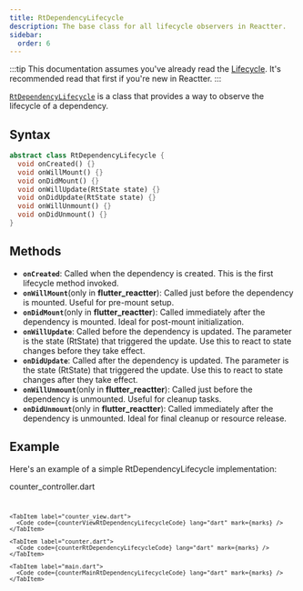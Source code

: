 ```yaml
---
title: RtDependencyLifecycle
description: The base class for all lifecycle observers in Reactter.
sidebar:
  order: 6
---
```



:::tip
This documentation assumes you've already read the [Lifecycle](/reactter/core_concepts/lifecycle/).
It's recommended read that first if you're new in Reactter.
:::

<HT><a href="https://pub.dev/documentation/reactter/latest/reactter/RtDependencyLifecycle-class.html" target="_blank">`RtDependencyLifecycle`</a></HT> is a class that provides a way to observe the lifecycle of a dependency. 

## Syntax

```dart showLineNumbers=false
abstract class RtDependencyLifecycle {
  void onCreated() {}
  void onWillMount() {}
  void onDidMount() {}
  void onWillUpdate(RtState state) {}
  void onDidUpdate(RtState state) {}
  void onWillUnmount() {}
  void onDidUnmount() {}
}
```

## Methods

- <HM>**`onCreated`**</HM>: Called when the dependency is created.
This is the first lifecycle method invoked.
- <HM>**`onWillMount`**</HM>(only in **flutter_reactter**): Called just before the dependency is mounted.
Useful for pre-mount setup.
- <HM>**`onDidMount`**</HM>(only in **flutter_reactter**): Called immediately after the dependency is mounted.
Ideal for post-mount initialization.
- <HM>**`onWillUpdate`**</HM>: Called before the dependency is updated.
The parameter is the state (RtState) that triggered the update.
Use this to react to state changes before they take effect.
- <HM>**`onDidUpdate`**</HM>: Called after the dependency is updated.
The parameter is the state (RtState) that triggered the update.
Use this to react to state changes after they take effect.
- <HM>**`onWillUnmount`**</HM>(only in **flutter_reactter**): Called just before the dependency is unmounted.
Useful for cleanup tasks.
- <HM>**`onDidUnmount`**</HM>(only in **flutter_reactter**): Called immediately after the dependency is unmounted.
Ideal for final cleanup or resource release.

## Example

Here's an example of a simple RtDependencyLifecycle implementation:

<CodeTabs>
  <ZappButton path="examples/"/>

  <Tabs>
    <TabItem>
      <HM single slot="label">counter_controller.dart</HM>
      <Code code={counterControllerRtDependencyLifecycleCode} lang="dart" mark={[...marks, {range: "14-17"}, {range: "19-22"}, {range: "24-27"}, {range: "29-32"}, {range: "34-37"}, {range: "39-42"}, {range: "44-47"}]}/>
    </TabItem>

    <TabItem label="counter_view.dart">
      <Code code={counterViewRtDependencyLifecycleCode} lang="dart" mark={marks} />
    </TabItem>

    <TabItem label="counter.dart">
      <Code code={counterRtDependencyLifecycleCode} lang="dart" mark={marks} />
    </TabItem>

    <TabItem label="main.dart">
      <Code code={counterMainRtDependencyLifecycleCode} lang="dart" mark={marks} />
    </TabItem>
  </Tabs>
</CodeTabs>